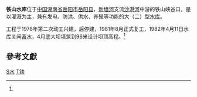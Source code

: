 {{Otheruses|铁山水库|subject=|other=其它地方的同名水库}}
{{Infobox Reservoir |
|name =铁山水库
|nickname =相思湖
|image =
|image_caption =
|map =
|map_caption =
|pushpin_map              = China
|pushpin_map_caption      = 铁山水库在中国的位置
|code                     = BFF19102842
|class                    = 大（二）型[[水库|水库]]
|location_of_reservoir =[[湖南省|湖南省]][[岳阳市|岳阳市]][[岳阳县|岳阳县]]
|location_of_dam =
|inflow =
|outflow =[[沙港河|沙港河]]
|catchment_area =465
|reservoir_area =41.6
|mean_depth =
|maximum_depth =
|flood_level =
|normal_water_level =
|dead_water_level =
|water_quality =
|island =
|maximum_storage_capacity =6.35亿
|normal_storage_capacity =
|dead_storage_capacity =
|type_of_dam =粘土斜墙砂石混合坝
|elevation_of_dam =96
|height_of_dam =44.5
|length_of_dam =211
|width_of_dam =8
|installed_capacity =
|irrigated_area           = 95.37万亩
|start =1978年
|complete =1982年
|cost =
|emigrate =
|latd =29
|latm =09
|lats =54
|latNS = N
|longd =113
|longm =30
|longs =23
|longEW = E
|website =
|footnotes =资料主要来源：<ref>http://www.yyxda.gov.cn/Article_Show.asp?ArticleID=1067{{dead link|date=2018年5月 |bot=InternetArchiveBot |fix-attempted=yes }}</ref><ref name="hnwr">{{cite web |url=http://www.hnwr.gov.cn/news/html/2004/11/20041117133742-1.htm |title=存档副本 |accessdate=2010-04-14 |deadurl=yes |archiveurl=https://web.archive.org/web/20100402035239/http://www.hnwr.gov.cn/news/html/2004/11/20041117133742-1.htm |archivedate=2010-04-02 }}</ref>
}}
'''铁山水库'''位于[[中国|中国]][[湖南省|湖南省]][[岳阳市|岳阳市]][[岳阳县|岳阳县]]，[[新墙河|新墙河]]支流[[沙港河|沙港河]]中游的铁山峡谷口，是以灌溉为主，兼有发电、防洪、供水、养殖等功能的大（二）型[[水库|水库]]。

工程于1978年第二次动工兴建，后停建，1981年8月正式复工，1982年4月11日水库关闸蓄水，4月底大坝填筑到96米设计坝顶高程。<ref name="hnwr"/>

==參考文獻==
{{reflist}}

[[Category:岳阳地理|S水]]
[[Category:湖南水库|T铁]]